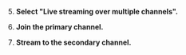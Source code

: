 <PlatformWrapper platform="macos">

5. **Select "Live streaming over multiple channels".**

1. **Join the primary channel.**

1. **Stream to the secondary channel.**

</PlatformWrapper>
